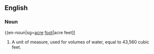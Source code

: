 ==English==

===Noun===
{{en-noun|sg=[[acre]] [[foot]]|acre feet]]
# {{US|civil engineering|agriculture}} A unit of measure, used for volumes of water, equal to 43,560 cubic feet.